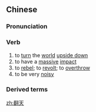==Chinese==
{{zh-forms}}

===Pronunciation===
{{zh-pron
|m=fāntiān
|c=faan1 tin1
|cat=v
}}

===Verb===
{{zh-verb}}

# to [[turn]] the [[world]] [[upside down]]
# to have a [[massive]] [[impact]]
# to [[rebel]]; to [[revolt]]; to [[overthrow]]
# to be very [[noisy]]

===Derived terms===
{{zh-der|翻天覆地}}

[[zh:翻天]]